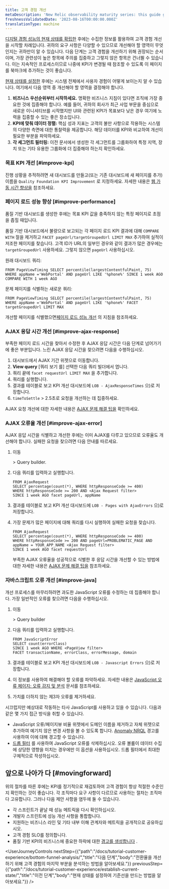 ```yaml
---
title: 고객 경험 개선
metaDescription: 'New Relic observability maturity series: this guide gives you a quality foundation for optimizing your web application''s performance to improve your customer experience.'
freshnessValidatedDate: '2023-08-16T00:00:00.000Z'
translationType: machine
---
```


[디지털 경험 성능의 현재 상태를 확립한](/docs/tutorial-customer-experience/establish-current-state/) 후에는 수집한 정보를 활용하여 고객 경험 개선을 시작할 차례입니다. 귀하의 요구 사항은 다양할 수 있으므로 개선해야 할 영역이 무엇인지는 귀하만이 알 수 있습니다. 다음 단계는 고객 경험을 개선하기 위해 권장되는 순서이며, 가장 관련성이 높은 항목에 주의를 집중하고 그렇지 않은 항목은 건너뛸 수 있습니다. 이는 지속적인 프로세스이므로 나중에 KPI가 변경될 때 참조할 수 있도록 이 페이지를 북마크에 추가하는 것이 좋습니다.

[현재 상태를 설정한](/docs/tutorial-customer-experience/establish-current-state/) 후에는 시스템 전체에서 사용자 경험이 어떻게 보이는지 알 수 있습니다. 여기에서 다음 영역 중 개선해야 할 영역을 결정해야 합니다.

1. **비즈니스 우선순위부터 시작하세요.** 명확한 비즈니스 지침이 있다면 조직에 가장 중요한 것에 집중해야 합니다. 예를 들어, 귀하의 회사가 최근 사업 부문을 중심으로 새로운 이니셔티브를 시작했지만 UI와 관련된 KPI가 목표보다 낮은 경우 여기에 노력을 집중할 수 있는 좋은 장소입니다.
2. **KPI에 맞춰 데이터 정렬:** 핵심 성과 지표는 고객의 불만 사항으로 작용하는 시스템의 다양한 측면에 대한 통찰력을 제공합니다. 해당 데이터를 KPI와 비교하여 개선이 필요한 부분을 파악하세요.
3. **각 세그먼트 필터링:** 이전 문서에서 생성한 각 세그먼트를 그룹화하여 특정 지역, 장치 또는 기타 유용한 그룹화에 더 집중해야 하는지 확인하세요.

### 목표 KPI 개선 [#improve-kpi]

진행 상황을 추적하려면 새 대시보드를 만들고(또는 기존 대시보드에 새 페이지를 추가) 이름을 `Quality Foundation KPI Improvement` 로 지정하세요. 자세한 내용은 [웹 가동 시간 향상을](/docs/new-relic-solutions/observability-maturity/customer-experience/cx-improve-web-uptime) 참조하세요.

### 페이지 로드 성능 향상 [#improve-performance]

품질 기반 대시보드를 생성한 후에는 목표 KPI 값을 충족하지 않는 특정 페이지로 초점을 좁힐 때입니다.

품질 기반 대시보드에서 불량으로 보고되는 각 페이지 로드 KPI 결과에 대해 `COMPARE WITH` 절을 제거하고 `FACET pageUrl/targetGroupedUrl LIMIT MAX` 추가하여 실적이 저조한 페이지를 찾습니다. 고객 ID가 URL의 일부인 경우와 같이 결과가 많은 경우에는 `targetGroupedUrl` 사용하세요. 그렇지 않으면 `pageUrl` 사용하십시오.

원래 대시보드 쿼리:

```
FROM PageViewTiming SELECT percentile(largestContentfulPaint, 75) WHERE appName ='WebPortal' AND pageUrl LIKE '%phone%' SINCE 1 week AGO COMPARE WITH 1 week AGO 
```

문제 페이지를 식별하는 새로운 쿼리:

```
FROM PageViewTiming SELECT percentile(largestContentfulPaint, 75) WHERE appName ='WebPortal' AND pageUrl LIKE '%phone%' FACET targetGroupedUrl LIMIT MAX
```

개선할 페이지를 식별했으면[페이지 로드 성능 개선](/docs/new-relic-solutions/observability-maturity/customer-experience/cx-improve-page-load) 의 지침을 참조하세요.

### AJAX 응답 시간 개선 [#improve-ajax-response]

부족한 페이지 로드 시간을 찾아서 수정한 후 AJAX 응답 시간은 다음 단계로 넘어가기에 좋은 부분입니다. 느린 AJAX 응답 시간을 찾으려면 다음을 수행하십시오.

1. 대시보드에서 AJAX 기간 위젯으로 이동합니다.
2. **View query** \[쿼리 보기 를] 선택한 다음 쿼리 빌더에서 엽니다.
3. 쿼리 끝에 `facet requestUrl LIMIT MAX` 을 추가합니다.
4. 쿼리를 실행합니다.
5. 결과를 테이블로 보고 KPI 개선 대시보드에 `LOB - AjaxResponseTimes` 으)로 저장합니다.
6. `timeToSettle` > 2.5초로 요청을 개선하는 데 집중하세요.

AJAX 요청 개선에 대한 자세한 내용은 [AJAX 문제 해결 팁을](/docs/browser/browser-monitoring/browser-pro-features/ajax-page-identify-time-consuming-calls/) 확인하세요.

### AJAX 오류율 개선 [#improve-ajax-error]

AJAX 응답 시간을 식별하고 개선한 후에는 이미 AJAX를 다루고 있으므로 오류율도 개선해야 합니다. 실패한 요청을 찾으려면 다음 안내를 따르세요.

1. 이동

   <InlinePopover type="dashboards"/>

   \> Query builder.

2. 다음 쿼리를 입력하고 실행합니다.

   ```
   FROM AjaxRequest 
   SELECT percentage(count(*), WHERE httpResponseCode >= 400) 
   WHERE httpResponseCode >= 200 AND <Ajax Request filter>
   SINCE 1 week AGO facet pageUrl, appName
   ```

3. 결과를 테이블로 보고 KPI 개선 대시보드에 `LOB - Pages with AjaxErrors` 으)로 저장합니다.

4. 가장 문제가 많은 페이지에 대해 쿼리를 다시 실행하여 실패한 요청을 찾습니다.

   ```
   FROM AjaxRequest 
   SELECT percentage(count(*), WHERE httpResponseCode >= 400) 
   WHERE httpResponseCode >= 200 AND pageUrl=PROBLEMATIC_PAGE AND appName = YOUR_APP_NAME <Ajax Request filter> 
   SINCE 1 week AGO facet requestUrl
   ```

   부족한 AJAX 오류율을 성공적으로 식별한 후 응답 시간을 개선할 수 있는 방법에 대한 자세한 내용은 [AJAX 문제 해결 팁을](/docs/browser/browser-monitoring/browser-pro-features/ajax-page-identify-time-consuming-calls) 참조하세요.

### 자바스크립트 오류 개선 [#improve-java]

개선 프로세스를 마무리하려면 과도한 JavaScript 오류를 수정하는 데 집중해야 합니다. 가장 일반적인 오류를 찾으려면 다음을 수행하십시오.

1. 이동

   <InlinePopover type="dashboards"/>

   \> Query builder

2. 다음 쿼리를 입력하고 실행합니다.

   ```
   FROM JavaScriptError 
   SELECT count(errorClass) 
   SINCE 1 week AGO WHERE <PageView filter>  
   FACET transactionName, errorClass, errorMessage, domain
   ```

3. 결과를 테이블로 보고 KPI 개선 대시보드에 `LOB - Javascript Errors` 으)로 저장합니다.

4. 이 정보를 사용하여 해결해야 할 오류를 파악하세요. 자세한 내용은 [JavaScript 오류 페이지: 오류 감지 및 분석](/docs/browser/new-relic-browser/browser-pro-features/javascript-errors-page-detect-analyze-errors/) 문서를 참조하세요.

5. 가치를 더하지 않는 제3자 오류를 제거하세요.

<Callout variant="tip">
  시끄럽지만 예상대로 작동하는 타사 JavaScript를 사용하고 있을 수 있습니다. 다음과 같은 몇 가지 접근 방식을 취할 수 있습니다.

  * JavaScript 오류/페이지뷰 비율 위젯에서 도메인 이름을 제거하고 자체 위젯으로 추가하여 예기치 않은 변경 사항을 볼 수 있도록 합니다. [Anomaly NRQL](/docs/alerts-applied-intelligence/new-relic-alerts/alert-conditions/create-baseline-alert-conditions/) 경고를 사용하여 이에 대해 경고할 수 있습니다.
  * [드롭 필터](/docs/logs/log-management/ui-data/drop-data-drop-filter-rules) 를 사용하여 JavaScript 오류를 삭제하십시오. 오류 볼륨이 데이터 수집에 상당한 영향을 미치는 경우에만 이 옵션을 사용하십시오. 드롭 필터에서 최대한 구체적으로 작성하십시오.
</Callout>

## 앞으로 나아가 다 [#movingforward]

위의 절차를 따른 후에는 KPI를 정기적으로 재검토하여 고객 경험이 항상 적절한 수준인지 확인하는 것이 좋습니다. 각 조직마다 요구 사항이 다르므로 사용하는 절차는 조직마다 고유합니다. 그러나 다음 제안 사항을 염두에 둘 수 있습니다.

* 각 스프린트가 끝날 때 성능 메트릭을 다시 확인하십시오.
* 개발자 스프린트에 성능 개선 사항을 통합합니다.
* 지원하는 비즈니스 라인 및 기타 내부 이해 관계자와 메트릭을 공개적으로 공유하십시오.
* 고객 경험 SLO를 정의합니다.
* 품질 기반 KPI의 비즈니스에 중요한 하락에 대한 [경고를 생성합니다](/docs/tutorial-create-alerts/create-new-relic-alerts/) .

<UserJourneyControls
  nextStep={{"path":"/docs/tutorial-customer-experience/bottom-funnel-analysis/","title":"다음 단계","body":"전환율을 개선하기 위해 고객 경험의 마지막 부분을 분석하는 방법을 알아보세요."}}
  previousStep={{"path":"/docs/tutorial-customer-experience/establish-current-state/","title":"이전 단계","body":"현재 상태를 설정하여 기준선을 만드는 방법을 알아보세요."}}
/>

